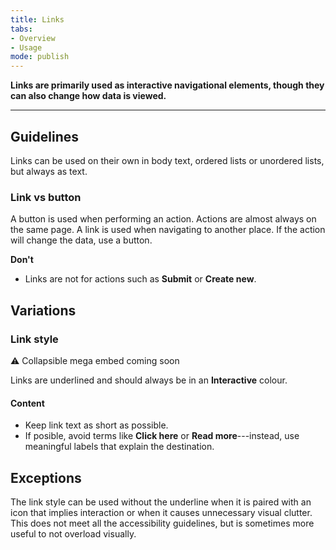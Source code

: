 ```yaml
---
title: Links
tabs: 
- Overview
- Usage
mode: publish
---
```



**Links are primarily used as interactive navigational elements, though they can also change how data is viewed.**
<!--One to two sentences as an introduction to the component-->

***

## Guidelines
<!--List how to use it, sizes, widths, grid interactions, color allowances -->

Links can be used on their own in body text, ordered lists or unordered lists, but always as text. 


### Link vs button

A button is used when performing an action. Actions are almost always on the same page. A link is used when navigating to another place. If the action will change the data, use a button. 


**Don't** 
<!--Bullet point list if needed -->

* Links are not for actions such as **Submit** or **Create new**.


## Variations 


### Link style
<!--One ### heading per frame in Figma, explaning each componnet in that frame. One 'content' section per variation if needed -->

:warning: Collapsible mega embed coming soon

Links are underlined and should always be in an **Interactive** colour.


#### Content

* Keep link text as short as possible.
* If posible, avoid terms like **Click here** or **Read more**---instead, use meaningful labels that explain the destination.


## Exceptions

The link style can be used without the underline when it is paired with an icon that implies interaction or when it causes unnecessary visual clutter. This does not meet all the accessibility guidelines, but is sometimes more useful to not overload visually.
